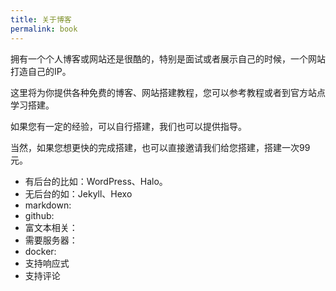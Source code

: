 ```yaml
---
title: 关于博客 
permalink: book
---
```


拥有一个个人博客或网站还是很酷的，特别是面试或者展示自己的时候，一个网站打造自己的IP。

这里将为你提供各种免费的博客、网站搭建教程，您可以参考教程或者到官方站点学习搭建。

如果您有一定的经验，可以自行搭建，我们也可以提供指导。

当然，如果您想更快的完成搭建，也可以直接邀请我们给您搭建，搭建一次99元。

- 有后台的比如：WordPress、Halo。
- 无后台的如：Jekyll、Hexo
- markdown:
- github:
- 富文本相关：
- 需要服务器：
- docker:
- 支持响应式
- 支持评论






